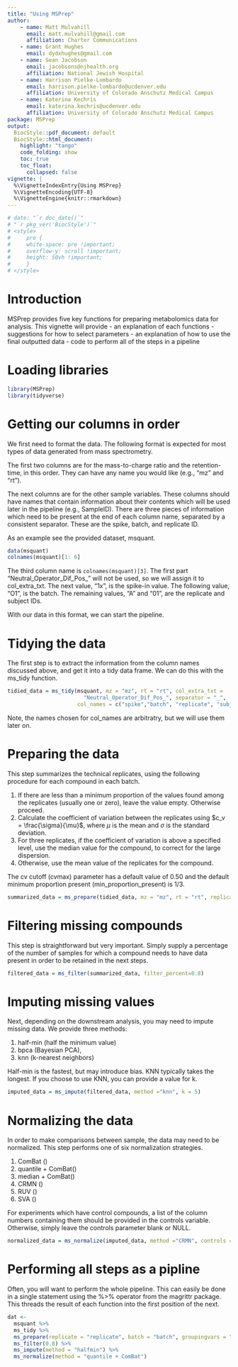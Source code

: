 ```yaml
---
title: "Using MSPrep"
author: 
    - name: Matt Mulvahill
      email: matt.mulvahill@gmail.com
      affiliation: Charter Communications
    - name: Grant Hughes
      email: dydxhughes@gmail.com
    - name: Sean Jacobson
      email: jacobsons@njhealth.org
      affiliation: National Jewish Hospital
    - name: Harrison Pielke-Lombardo
      email: harrison.pielke-lombardo@ucdenver.edu
      affiliation: University of Colorado Anschutz Medical Campus
    - name: Katerina Kechris
      email: katerina.kechris@ucdenver.edu
      affiliation: University of Colorado Anschutz Medical Campus
package: MSPrep
output:
  BiocStyle::pdf_document: default
  BiocStyle::html_document:
    highlight: "tango"
    code_folding: show
    toc: true
    toc_float:
      collapsed: false
vignette: |
  %\VignetteIndexEntry{Using MSPrep}
  %\VignetteEncoding{UTF-8}  
  %\VignetteEngine{knitr::rmarkdown}
---
```


```r
# date: "`r doc_date()`"
# "`r pkg_ver('BiocStyle')`"
# <style>
#     pre {
#     white-space: pre !important;
#     overflow-y: scroll !important;
#     height: 50vh !important;
#     }
# </style>
```

# Introduction

MSPrep provides five key functions for preparing metabolomics data for analysis. This vignette will provide
- an explanation of each functions
- suggestions for how to select parameters
- an explanation of how to use the final outputted data
- code to perform all of the steps in a pipeline

# Loading libraries

```r
library(MSPrep)
library(tidyverse)
```

# Getting our columns in order

We first need to format the data. The following format is expected for most types of data generated from mass spectrometry.

The first two columns are for the mass-to-charge ratio and the retention-time, in this order. They can have any name you would like (e.g., "mz" and "rt").

The next columns are for the other sample variables. These columns should have names that contain information about their contents which will be used later in the pipeline (e.g., SampleID). There are three pieces of information which need to be present at the end of each column name, separated by a consistent separator. These are the spike, batch, and replicate ID.

As an example see the provided dataset, msquant.

```r
data(msquant)
colnames(msquant)[1: 6]
```

The third column name is `colnames(msquant)[3]`. The first part "Neutral_Operator_Dif_Pos_" will not be used, so we will assign it to col_extra_txt. The next value, "1x", is the spike-in value. The following value, "O1", is the batch. The remaining values, "A" and "01", are the replicate and subject IDs.

With our data in this format, we can start the pipeline.

# Tidying the data

The first step is to extract the information from the column names discussed above, and get it into a tidy data frame. We can do this with the ms_tidy function.

```r
tidied_data = ms_tidy(msquant, mz = "mz", rt = "rt", col_extra_txt =
                        "Neutral_Operator_Dif_Pos_", separator = "_", 
                      col_names = c("spike","batch", "replicate", "subject_id"))
```

Note, the names chosen for col_names are arbitratry, but we will use them later on.

# Preparing the data

This step summarizes the technical replicates, using the following procedure for each compound in each batch.

1. If there are less than a minimum proportion of the values found among the replicates (usually one or zero), leave the value empty. Otherwise proceed.
1. Calculate the coefficient of variation between the replicates using $c_v = \frac{\sigma}{\mu}$, where $\mu$ is the mean and $\sigma$ is the standard deviation.
2. For three replicates, if the coefficient of variation is above a specified level, use the median value for the compound, to correct for the large dispersion.
3. Otherwise, use the mean value of the replicates for the compound.

The cv cutoff (cvmax) parameter has a default value of 0.50 and the default minimum proportion present (min_proportion_present) is 1/3.

```r
summarized_data = ms_prepare(tidied_data, mz = "mz", rt = "rt", replicate = "replicate", batch = "batch", groupingvars = "spike", subject_id = "subject_id", cvmax = 0.50, min_proportion_present = 1/3, missing_val = 1)
```

# Filtering missing compounds

This step is straightforward but very important. Simply supply a percentage of the number of samples for which a compound needs to have data present in order to be retained in the next steps.

```r
filtered_data = ms_filter(summarized_data, filter_percent=0.8)
```

# Imputing missing values

Next, depending on the downstream analysis, you may need to impute missing data. We provide three methods:

1. half-min (half the minimum value)
2. bpca (Bayesian PCA), 
3. knn (k-nearest neighbors)

Half-min is the fastest, but may introduce bias. KNN typically takes the longest. If you choose to use KNN, you can provide a value for k.

```r
imputed_data = ms_impute(filtered_data, method ="knn", k = 5)
```

# Normalizing the data

In order to make comparisons between sample, the data may need to be normalized. This step performs one of six normalization strategies. 

1. ComBat ()
2. quantile + ComBat()
3. median + ComBat()
4. CRMN ()
5. RUV ()
6. SVA ()

For experiments which have control compounds, a list of the column numbers containing them should be provided in the controls variable. Otherwise, simply leave the controls parameter blank or NULL. 

```r
normalized_data = ms_normalize(imputed_data, method ="CRMN", controls = NULL,  n_comp = 2, n_control = 10)
```

# Performing all steps as a pipline

Often, you will want to perform the whole pipeline. This can easily be done in a single statement using the %>% operator from the magrittr package. This threads the result of each function into the first position of the next.

```r
dat <-
  msquant %>%
  ms_tidy %>%
  ms_prepare(replicate = "replicate", batch = "batch", groupingvars = "spike") %>%
  ms_filter(0.8) %>%
  ms_impute(method = "halfmin") %>%
  ms_normalize(method = "quantile + ComBat")
```
